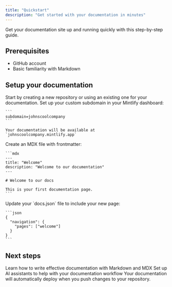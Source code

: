 ```yaml
---
title: "Quickstart"
description: "Get started with your documentation in minutes"
---
```


Get your documentation site up and running quickly with this step-by-step guide.

## Prerequisites

- GitHub account
- Basic familiarity with Markdown

## Setup your documentation

<Steps>
  <Step title="Create your repository">
    Start by creating a new repository or using an existing one for your documentation.
  </Step>

  <Step title="Configure your subdomain">
    Set up your custom subdomain in your Mintlify dashboard:
    
    ```
    subdomain=johnscoolcompany
    ```
    
    Your documentation will be available at `johnscoolcompany.mintlify.app`
  </Step>

  <Step title="Add your first page">
    Create an MDX file with frontmatter:
    
    ```mdx
    ---
    title: "Welcome"
    description: "Welcome to our documentation"
    ---
    
    # Welcome to our docs
    
    This is your first documentation page.
    ```
  </Step>

  <Step title="Configure navigation">
    Update your `docs.json` file to include your new page:
    
    ```json
    {
      "navigation": {
        "pages": ["welcome"]
      }
    }
    ```
  </Step>
</Steps>

## Next steps

<CardGroup cols={2}>
  <Card title="Writing content" icon="pen-to-square" href="/essentials/markdown">
    Learn how to write effective documentation with Markdown and MDX
  </Card>
  
  <Card title="AI tools" icon="robot" href="/ai-tools/claude-code">
    Set up AI assistants to help with your documentation workflow
  </Card>
</CardGroup>

<Note>
Your documentation will automatically deploy when you push changes to your repository.
</Note>